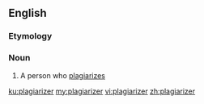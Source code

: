 ==English==

===Etymology===
{{suffix|en|plagiarize|er}}

===Noun===
{{en-noun}}

# A person who [[plagiarize]]s

[[ku:plagiarizer]]
[[my:plagiarizer]]
[[vi:plagiarizer]]
[[zh:plagiarizer]]